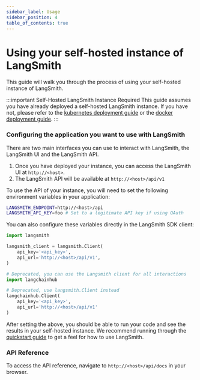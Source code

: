 ```yaml
---
sidebar_label: Usage
sidebar_position: 4
table_of_contents: true
---
```


# Using your self-hosted instance of LangSmith

This guide will walk you through the process of using your self-hosted instance of LangSmith.

:::important Self-Hosted LangSmith Instance Required
This guide assumes you have already deployed a self-hosted LangSmith instance. If you have not, please refer to the [kubernetes deployment guide](/self_hosting/installation/kubernetes) or the [docker deployment guide](/self_hosting/installation/docker).
:::

### Configuring the application you want to use with LangSmith

There are two main interfaces you can use to interact with LangSmith, the LangSmith UI and the LangSmith API.

1. Once you have deployed your instance, you can access the LangSmith UI at `http://<host>`.
2. The LangSmith API will be available at `http://<host>/api/v1`

To use the API of your instance, you will need to set the following environment variables in your application:

```bash
LANGSMITH_ENDPOINT=http://<host>/api
LANGSMITH_API_KEY=foo # Set to a legitimate API key if using OAuth
```

You can also configure these variables directly in the LangSmith SDK client:

```python
import langsmith

langsmith_client = langsmith.Client(
    api_key='<api_key>',
    api_url='http://<host>/api/v1',
)

# Deprecated, you can use the Langsmith client for all interactions
import langchainhub

# Deprecated, use langsmith.Client instead
langchainhub.Client(
    api_key='<api_key>',
    api_url='http://<host>/api/v1'
)
```

After setting the above, you should be able to run your code and see the results in your self-hosted instance.
We recommend running through the [<u>quickstart guide</u>](https://docs.smith.langchain.com/#quick-start) to get a feel for how to use LangSmith.

### API Reference

To access the API reference, navigate to `http://<host>/api/docs` in your browser.
